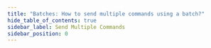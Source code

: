 ```yaml
---
title: "Batches: How to send multiple commands using a batch?"
hide_table_of_contents: true
sidebar_label: Send Multiple Commands
sidebar_position: 0
---
```





<LanguageSwitcher supportedLanguages={supportedLanguages} />

<LanguageContent language="csharp">
   <HowToSendMultipleCommandsUsingABatchCsharp />
</LanguageContent>

<LanguageContent language="java">
   <HowToSendMultipleCommandsUsingABatchJava />
</LanguageContent>

<LanguageContent language="http">
   <HowToSendMultipleCommandsUsingABatchHttp />
</LanguageContent>


<!---
- [Put](../../../client-api/commands/documents/put)
- [Delete](../../../client-api/commands/documents/delete)
- [How to work with patch requests?](../../../client-api/commands/patches/how-to-work-with-patch-requests)
- [How to use JavaScript to patch your documents?](../../../client-api/commands/patches/how-to-use-javascript-to-patch-your-documents)

-->
